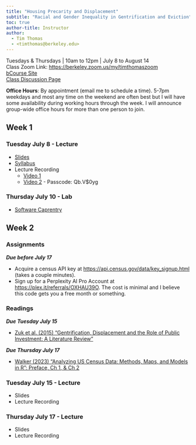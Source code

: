 ```yaml
---
title: "Housing Precarity and Displacement"
subtitle: "Racial and Gender Inequality in Gentrification and Eviction"
toc: true
author-title: Instructor
author: 
  - Tim Thomas
  - <timthomas@berkeley.edu>
---
```

Tuesdays & Thursdays | 10am to 12pm | July 8 to August 14   
Class Zoom Link: [https://berkeley.zoom.us/my/timthomaszoom](https://berkeley.zoom.us/my/timthomaszoom)  
[bCourse Site](https://bcourses.berkeley.edu/courses/1546264)  
[Class Discussion Page](https://bcourses.berkeley.edu/courses/1546264/discussion_topics)  

**Office Hours**: By appointment (email me to schedule a time). 5-7pm weekdays and most any time on the weekend are often best but I will have some availability during working hours through the week. I will announce group-wide office hours for more than one person to join. 

## Week 1
### Tuesday July 8 - Lecture
* [Slides](https://docs.google.com/presentation/d/1nHe2SQmLnlvXZnCW8O6uzEcM15XqA3w2flZ4ntPqbM0)
* [Syllabus](syllabus.qmd)
* Lecture Recording
  * [Video 1](https://drive.google.com/drive/folders/1e2GNPfaqiuiEkfac4mfEL6bF2y4vCeUo?usp=drive_link)
  * [Video 2](https://berkeley.zoom.us/rec/share/3fLK5nFCklPA1iXs3_D591fofoRwb--61f18MeChXdXykII7oiEDLZQzRuHF6XA5.D6XjsmytyWgvQDJ3?startTime=1751995954000) - Passcode: Qb.V$0yg

### Thursday July 10 - Lab
* [Software Caprentry](https://swcarpentry.github.io/r-novice-inflammation/)

## Week 2

### Assignments
***Due before July 17***

* Acquire a census API key at <https://api.census.gov/data/key_signup.html> (takes a couple minutes).
* Sign up for a Perplexity AI Pro Account at <https://plex.it/referrals/OXHAU39O>. The cost is minimal and I believe this code gets you a free month or something. 

### Readings
***Due Tuesday July 15***  

* [Zuk et al. (2015) "Gentrification, Displacement and the Role of Public Investment: A Literature Review"](https://www.researchgate.net/profile/Karen-Chapple/publication/334638363_Gentrification_Displacement_and_the_Role_of_Public_Investment_A_Literature_Review/links/5d37697f4585153e591c453f/Gentrification-Displacement-and-the-Role-of-Public-Investment-A-Literature-Review.pdf)

***Due Thursday July 17***

* [Walker (2023) “Analyzing US Census Data: Methods, Maps, and Models in R”: Preface, Ch 1, & Ch 2](https://walker-data.com/census-r/index.html)

### Tuesday July 15 - Lecture

* Slides
* Lecture Recording

### Thursday July 17 - Lecture

* Slides
* Lecture Recording


